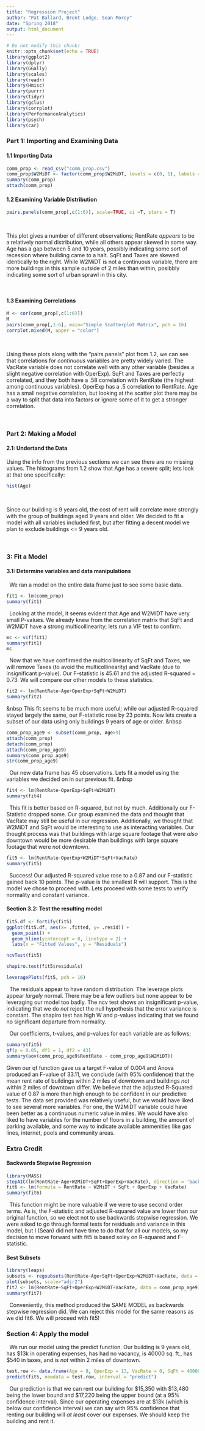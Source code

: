 ```yaml
---
title: "Regression Project"
author: "Pat Ballard, Brent Lodge, Sean Morey"
date: "Spring 2018"
output: html_document
---
```


```r
# Do not modify this chunk!
knitr::opts_chunk$set(echo = TRUE)
library(ggplot2)
library(dplyr)
library(GGally)
library(scales)
library(readr)
library(Hmisc)
library(purrr)
library(tidyr)
library(gclus)
library(corrplot)
library(PerformanceAnalytics)
library(psych)
library(car)
```

### Part 1: Importing and Examining Data

#### 1.1 Importing Data

```r
comm_prop <- read_csv("comm_prop.csv")
comm_prop$W2MiDT <- factor(comm_prop$W2MiDT, levels = c(0, 1), labels = c("No","Yes"))
summary(comm_prop)
attach(comm_prop)
```
#### 1.2 Examining Variable Distribution

```r
pairs.panels(comm_prop[,c(1:6)], scale=TRUE, ci =T, stars = T)
```
&nbsp;

This plot gives a number of different observations; RentRate *appears* to be a relatively normal distribution, while all others appear skewed in some way. Age has a gap between 5 and 10 years, possibly indicating some sort of recession where building came to a halt. SqFt and Taxes are skewed identically to the right. While W2MiDT is not a continuous variable, there are more buildings in this sample outside of 2 miles than within, posibbly indicating some sort of urban sprawl in this city.

&nbsp;

#### 1.3 Examining Correlations

```r
M <- cor(comm_prop[,c(1:6)])
M
pairs(comm_prop[,1:6], main="Simple Scatterplot Matrix", pch = 16)
corrplot.mixed(M, upper = "color")

```
&nbsp;

Using these plots along with the "pairs.panels" plot from 1.2, we can see that correlations for *continuous* variables are pretty widely varied. The VacRate variable does not correlate well with any other variable (besides a slight negative correlation with OperExp). SqFt and Taxes are perfectly correlated, and they both have a .58 correlation with RentRate (the highest among continuous variables). OperExp has a .5 correlation to RentRate. Age has a small negative correlation, but looking at the scatter plot there may be a way to split that data into factors or ignore some of it to get a stronger correlation.

&nbsp;

### Part 2: Making a Model

#### 2.1: Undertand the Data
Using the info from the previous sections we can see there are no missing values. The histograms from 1.2 show that Age has a severe split; lets look at that one specifically:

``` r
hist(Age)
```

&nbsp;

Since our building is 9 years old, the cost of rent will correlate more strongly with the group of buildings aged 9 years and older. We decided to fit a model with all variables included first, but after fitting a decent model we plan to exclude buildings <= 9 years old.

&nbsp;

### 3: Fit a Model
#### 3.1: Determine variables and data manipulations
&nbsp;
We ran a model on the entire data frame just to see some basic data.
&nbsp;

``` r
fit1 <- lm(comm_prop)
summary(fit1)
```
&nbsp;
Looking at the model, it seems evident that Age and W2MiDT have very small P-values. We already knew from the correlation matrix that SqFt and W2MiDT have a strong multicollinearity; lets run a VIF test to confirm.

``` r
mc <- vif(fit1)
summary(fit1)
mc

```


&nbsp;
Now that we have confirmed the multicollinearity of SqFt and Taxes, we will remove Taxes (to avoid the multicollinearity) and VacRate (due to insignificant p-value). Our F-statistic is 45.61 and the adjusted R-squared = 0.73. We will compare our other models to these statistics.
&nbsp;

``` r
fit2 <- lm(RentRate~Age+OperExp+SqFt+W2MiDT)
summary(fit2)
```
&nbsp
This fit seems to be much more useful; while our adjusted R-squared stayed largely the same, our F-statistic rose by 23 points. Now lets create a subset of our data using only buildings 9 years of age or older.
&nbsp

``` r
comm_prop_age9 <- subset(comm_prop, Age>9)
attach(comm_prop)
detach(comm_prop)
attach(comm_prop_age9)
summary(comm_prop_age9)
str(comm_prop_age9)
```
&nbsp;
Our new data frame has 45 observations. Lets fit a model using the variables we decided on in our previous fit.
&nbsp

``` r
fit4 <- lm(RentRate~OperExp+SqFt+W2MiDT)
summary(fit4)
```
&nbsp;
This fit is better based on R-squared, but not by much. Additionally our F-Statistic dropped some. Our group examined the data and thought that VacRate may still be useful in our regression. Additionally, we thought that W2MiDT and SqFt would be interesting to use as interacting variables. Our thought process was that buildings with large square footage that were *also* downtown would be more desirable than buildings with large square footage that were *not* downtown.
&nbsp;

``` r
fit5 <- lm(RentRate~OperExp+W2MiDT*SqFt+VacRate)
summary(fit5)
```
&nbsp;
Success! Our adjusted R-squared value rose to a 0.87 and our F-statistic gained back 10 points. The p-value is the smallest R will support. This is the model we chose to proceed with. Lets proceed with some tests to verify normality and constant variance.
&nbsp;

#### Section 3.2: Test the resulting model

``` r
fit5.df <- fortify(fit5)
ggplot(fit5.df, aes(x= .fitted, y= .resid)) +
  geom_point() +
  geom_hline(yintercept = 0, linetype = 2) +
  labs(x = "Fitted Values", y = "Residuals")

ncvTest(fit5)

shapiro.test(fit5$residuals)

leveragePlots(fit5, pch = 16)
```

&nbsp;
The residuals appear to have random distribution.  The leverage plots appear *largely* normal. There may be a few outliers but none appear to be leveraging our model too badly. The ncv test shows an insignificant p-value, indicating that we do *not* reject the null hypothesis that the error variance is constant. The shapiro test has high W and p-values indicating that we found no significant departure from normality. 

&nbsp;
Our coefficients, t-values, and p-values for each variable are as follows;

``` r
summary(fit5)
qf(p = 0.05, df1 = 1, df2 = 43)
summary(aov(comm_prop_age9$RentRate ~ comm_prop_age9$W2MiDT))
```

Given our qf function gave us a target F-value of 0.004 and Anova produced an F-value of 33.11, we conclude (with 95% confidence) that the mean rent rate of buildings within 2 miles of downtown and buildings *not* within 2 miles of downtown differ. We believe that the adjusted R-Squared value of 0.87 is more than high enough to be confident in our predictive tests. The data set provided was relatively useful, but we would have liked to see several more variables. For one, the W2MiDT variable could have been better as a continuous numeric value in miles. We would have also liked to have variables for the number of floors in a building, the amount of parking available, and some way to indicate available ammenities like gas lines, internet, pools and community areas.

### Extra Credit

#### Backwards Stepwise Regression

``` r
library(MASS)
stepAIC(lm(RentRate~Age+W2MiDT+SqFt+OperExp+VacRate), direction = 'backward')
fit6 <- lm(formula = RentRate ~ W2MiDT + SqFt + OperExp + VacRate)
summary(fit6)
```
&nbsp;
This function might be more valuable if we were to use second order terms. As is, the F-statistic and adjusted R-squared value are lower than our original function, so we elect not to use backwards stepwise regression. We were asked to go through formal tests for residuals and variance in this model, but I (Sean) did not have time to do that for all our models, so my decision to move forward with fit5 is based soley on R-squared and F-statistic.
&nbsp;

#### Best Subsets
``` r
library(leaps)
subsets <- regsubsets(RentRate~Age+SqFt+OperExp+W2MiDT+VacRate, data = comm_prop_age9)
plot(subsets, scale="adjr2")
fit7 <- lm(RentRate~SqFt+OperExp+W2MiDT+VacRate, data = comm_prop_age9)
summary(fit7)
```
&nbsp;
Conveniently, this method produced the SAME MODEL as backwards stepwise regression did. We can reject this model for the same reasons as we did fit6. We will proceed with fit5!
&nbsp;

### Section 4: Apply the model
&nbsp;
We run our model using the predict function. Our building is 9 years old, has $13k in operating expenses, has had no vacancy, is 40000 sq. ft., has $540 in taxes, and is *not* within 2 miles of downtown. 
&nbsp;

``` r
test.row <- data.frame(Age = 9, OperExp = 13, VacRate = 0, SqFt = 40000, Taxes = .540, W2MiDT = as.factor("No"))
predict(fit5, newdata = test.row, interval = "predict")
```
&nbsp;
Our prediction is that we can rent our building for $15,350 with $13,480 being the lower bound and $17,220 being the upper bound (at a 95% confidence interval). Since our operating expenses are at $13k (which is below our confidence interval) we can say with 95% confidence that renting our building will *at least* cover our expenses. We should keep the building and rent it.